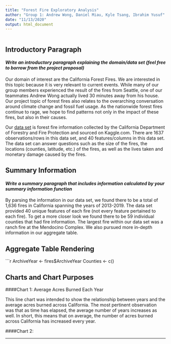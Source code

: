 ```yaml
---
title: "Forest Fire Exploratory Analysis"
author: "Group 1: Andrew Wong, Daniel Miau, Kyle Tsang, Ibrahim Yusuf"
date: "11/13/2020"
output: html_document
---
```


```r
```


## Introductory Paragraph

#### _Write an introductory paragraph explaining the domain/data set (feel free to borrow from the project proposal)_

Our domain of interest are the California Forest Fires. We are interested in this topic because it is very relevant to current events. While many of our group members experienced the result of the fires from Seattle, one of our teammates Andrew Wong actually lived 30 minutes away from his house. Our project topic of forest fires also relates to the overarching conversation around climate change and fossil fuel usage. As the nationwide forest fires continue to rage, we hope to find patterns not only in the impact of these fires, but also in their causes.


Our [data set](https://www.kaggle.com/ananthu017/california-wildfire-incidents-20132020) is forest fire information collected by the California Department of Forestry and Fire Protection and sourced on Kaggle.com. There are 1637 observations/rows in this data set, and 40 features/columns in this data set. The data set can answer questions such as the size of the fires, the locations (counties, latitude, etc.) of the fires, as well as the lives taken and monetary damage caused by the fires.

## Summary Information

#### _Write a summary paragraph that includes information calculated by your summary information function_

By parsing the information in our data set, we found there to be a total of 1,636 fires in California spanning the years of 2013-2019. The data set provided 40 unique features of each fire (not every feature pertained to each fire). To get a more closer look we found there to be 59 individual counties that had fire information. The largest fire within our data set was a ranch fire at the Mendocino Complex. We also pursued more in-depth information in our aggregate table.

## Aggregate Table Rendering

```r
ArchiveYear <- fires$ArchiveYear
Counties <- c()


## Charts and Chart Purposes

####Chart 1: Average Acres Burned Each Year

This line chart was intended to show the relationship between years and the average acres burned across California. The most pertinent observation was that as time has elapsed, the average number of years increases as well. In short, this means that on average, the number of acres burned across California has increased every year.

####Chart 2: 


----
